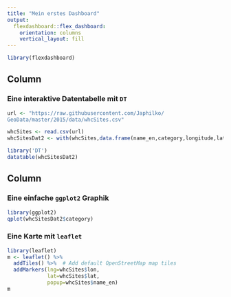 ```yaml
---
title: "Mein erstes Dashboard"
output: 
  flexdashboard::flex_dashboard:
    orientation: columns
    vertical_layout: fill
---
```


```r
library(flexdashboard)
```

Column {data-width=650}
-----------------------------------------------------------------------

### Eine interaktive Datentabelle mit `DT`


```r
url <- "https://raw.githubusercontent.com/Japhilko/
GeoData/master/2015/data/whcSites.csv"

whcSites <- read.csv(url) 
whcSitesDat2 <- with(whcSites,data.frame(name_en,category,longitude,latitude,date_inscribed,area_hectares,danger_list))

library('DT')
datatable(whcSitesDat2)
```



Column {data-width=350}
-----------------------------------------------------------------------

### Eine einfache `ggplot2` Graphik

```r
library(ggplot2)
qplot(whcSitesDat2$category)
```


### Eine Karte mit `leaflet`

```r
library(leaflet)
m <- leaflet() %>%
  addTiles() %>%  # Add default OpenStreetMap map tiles
  addMarkers(lng=whcSites$lon, 
             lat=whcSites$lat, 
             popup=whcSites$name_en)
m
```

